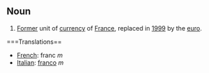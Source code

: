 ==Noun==

#[[Former]] unit of [[currency]] of [[France]], replaced in [[1999]] by the [[euro]].

===Translations==

*[[French]]: franc ''m''
*[[Italian]]: [[franco]] ''m''